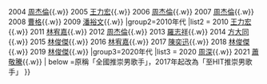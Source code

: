 <noinclude></noinclude>{{Navbox
|name  = 全國推崇男歌手（國語）
|title = [[加拿大至HIT中文歌曲排行榜年度總選|<span style="color:White">加拿大至HIT中文歌曲排行榜年度總選</span>]] 至HIT推崇男歌手（國語）
|titlestyle = background:#FB2525; color:White;
|groupstyle = background:#FB2525; color:White;
|group1=2000年代
|list1 = {{nowrap begin}}
2003 [[周杰倫]]{{.w}}
2004 [[周杰倫]]{{.w}}
2005 [[王力宏]]{{.w}}
2006 [[周杰倫]]{{.w}}
2007 [[周杰倫]]{{.w}}
2008 [[曹格]]{{.w}}
2009 [[潘裕文]]{{.w}}
{{nowrap end}}
|group2=2010年代
|list2 = {{nowrap begin}}
2010 [[王力宏]]{{.w}}
2011 [[林宥嘉]]{{.w}}
2012 [[周杰倫]]{{.w}}
2013 [[羅志祥]]{{.w}}
2014 [[方大同]]{{.w}}
2015 [[林俊傑]]{{.w}}
2016 [[林宥嘉]]{{.w}}
2017 [[陳奕迅]]{{.w}}
2018 [[林俊傑]]{{.w}}
2019 [[林俊傑]]{{.w}}
{{nowrap end}}
|group3=2020年代
|list3 = {{nowrap begin}}
2020 [[周深]]{{.w}}
2021 [[蕭敬騰]]{{.w}}
{{nowrap end}}
| below =原稱「全國推崇男歌手」，2017年起改為「至HIT推崇男歌手」
}}<noinclude>
</noinclude>